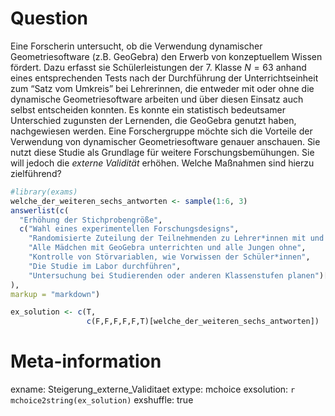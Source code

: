 Question
========
Eine Forscherin untersucht, ob die Verwendung dynamischer Geometriesoftware (z.B. GeoGebra) den Erwerb von konzeptuellem Wissen fördert. Dazu erfasst sie Schülerleistungen der 7. Klasse $N = 63$ anhand eines entsprechenden Tests nach der Durchführung der Unterrichtseinheit zum "Satz vom Umkreis" bei Lehrerinnen, die entweder mit oder ohne die dynamische Geometriesoftware arbeiten und über diesen Einsatz auch selbst entscheiden konnten. Es konnte ein statistisch bedeutsamer Unterschied zugunsten der Lernenden, die GeoGebra genutzt haben, nachgewiesen werden.
Eine Forschergruppe möchte sich die Vorteile der Verwendung von dynamischer Geometriesoftware genauer anschauen. Sie nutzt diese Studie als Grundlage für weitere Forschungsbemühungen. Sie will jedoch die _externe Validität_ erhöhen. Welche Maßnahmen sind hierzu zielführend?




```r
#library(exams)
welche_der_weiteren_sechs_antworten <- sample(1:6, 3)
answerlist(c(
  "Erhöhung der Stichprobengröße",
  c("Wahl eines experimentellen Forschungsdesigns",
    "Randomisierte Zuteilung der Teilnehmenden zu Lehrer*innen mit und ohne Nutzung der dynamischen Geometriesoftware",
    "Alle Mädchen mit GeoGebra unterrichten und alle Jungen ohne",
    "Kontrolle von Störvariablen, wie Vorwissen der Schüler*innen",
    "Die Studie im Labor durchführen",
    "Untersuchung bei Studierenden oder anderen Klassenstufen planen")[welche_der_weiteren_sechs_antworten]
),
markup = "markdown")
```


```r
ex_solution <- c(T,
                 c(F,F,F,F,F,T)[welche_der_weiteren_sechs_antworten])
```


Meta-information
================
exname: Steigerung_externe_Validitaet
extype: mchoice
exsolution: `r mchoice2string(ex_solution)`
exshuffle: true